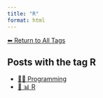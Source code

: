```yaml
---
title: "R"
format: html
---
```


[⬅ Return to All Tags](../tags.qmd)

## Posts with the tag **R**

- [👨‍💻 Programming](/posts/programming/index.html)
- [📄 📊 R](/posts/programming/r/index.html)
